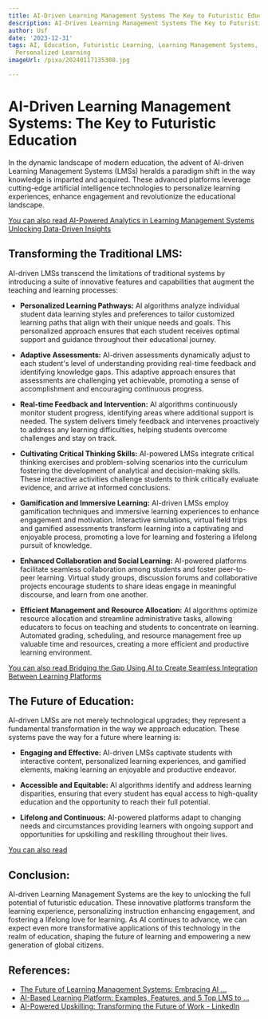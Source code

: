 ```yaml
---
title: AI-Driven Learning Management Systems The Key to Futuristic Education
description: AI-Driven Learning Management Systems The Key to Futuristic Education
author: Usf
date: '2023-12-31'
tags: AI, Education, Futuristic Learning, Learning Management Systems, Machine Learning,
  Personalized Learning
imageUrl: /pixa/20240117135308.jpg

---
```

# AI-Driven Learning Management Systems: The Key to  Futuristic Education

In the dynamic  landscape of modern education, the advent of AI-driven Learning Management Systems (LMSs) heralds a paradigm shift in the  way knowledge is imparted and acquired. These advanced platforms leverage cutting-edge artificial intelligence technologies to personalize learning experiences, enhance engagement and revolutionize the educational landscape.

[You can also read AI-Powered Analytics in Learning Management Systems Unlocking Data-Driven Insights](AI-Powered%20Analytics%20in%20Learning%20Management%20Systems%20Unlocking%20Data-Driven%20Insights)


## Transforming the Traditional LMS:

AI-driven LMSs transcend the limitations of traditional systems by introducing  a suite of innovative features and capabilities that augment  the teaching and learning processes:

* **Personalized Learning  Pathways:** AI algorithms analyze individual student data learning styles and preferences to tailor customized learning paths that align with their  unique  needs and goals. This personalized  approach ensures that each  student  receives optimal support and guidance throughout their educational journey.

* **Adaptive Assessments:** AI-driven assessments dynamically adjust to each student's level  of understanding providing  real-time feedback and identifying knowledge gaps. This  adaptive  approach ensures that assessments are challenging yet achievable, promoting a  sense of  accomplishment and  encouraging continuous  progress.

* **Real-time Feedback and Intervention:** AI algorithms continuously monitor student progress, identifying areas where additional support is needed. The system delivers timely feedback and intervenes proactively to address any learning difficulties, helping students overcome challenges and stay on  track.

* **Cultivating Critical Thinking Skills:** AI-powered LMSs integrate critical thinking exercises and problem-solving scenarios into the curriculum fostering the development of analytical  and decision-making skills. These interactive activities challenge students to think  critically  evaluate evidence, and arrive at informed conclusions.

* **Gamification and Immersive Learning:** AI-driven LMSs employ gamification techniques and immersive learning experiences to enhance engagement and motivation. Interactive simulations, virtual field trips  and gamified assessments transform learning into a captivating and  enjoyable process, promoting  a love for learning and fostering a lifelong pursuit of knowledge.

*  **Enhanced  Collaboration  and Social Learning:**  AI-powered platforms facilitate  seamless collaboration among students and foster peer-to-peer  learning.  Virtual study groups, discussion forums  and collaborative projects encourage students to share ideas engage  in meaningful discourse, and  learn from one another.

* **Efficient Management and Resource Allocation:** AI algorithms optimize  resource  allocation and streamline administrative tasks,  allowing educators to focus on  teaching and  students to  concentrate on learning. Automated grading, scheduling, and resource management free up valuable time and resources, creating a more efficient  and productive learning environment.

[You can also read Bridging the Gap Using AI to Create Seamless  Integration Between Learning Platforms](Bridging%20the%20Gap%20Using%20AI%20to%20Create%20Seamless%20Integration%20Between%20Learning%20Platforms)


## The Future of Education:

AI-driven LMSs are not merely technological upgrades; they represent a fundamental transformation in the way we approach education. These systems pave the way for a future where learning is:

* **Engaging  and Effective:** AI-driven LMSs captivate students with interactive content, personalized learning experiences, and gamified elements,  making  learning an enjoyable  and productive endeavor.

* **Accessible  and Equitable:** AI algorithms identify and address learning  disparities, ensuring  that every  student has equal access to high-quality education and  the opportunity to reach their full potential.

* **Lifelong and Continuous:** AI-powered  platforms adapt to changing needs and circumstances providing  learners with ongoing support and opportunities for upskilling and reskilling throughout their lives.

[You can also read ]()


## Conclusion:

AI-driven Learning Management Systems are the key to unlocking the full potential of futuristic education. These innovative platforms transform the learning  experience, personalizing instruction enhancing engagement, and fostering a lifelong love for learning. As AI continues to advance, we can expect even more transformative applications of this  technology in the realm of education, shaping the future of learning and empowering a new generation of global citizens.

## References:
- [The Future of Learning Management Systems: Embracing AI ...](https://www.linkedin.com/pulse/future-learning-management-systems-embracing-mark)
- [AI-Based Learning Platform: Examples, Features, and 5 Top LMS to ...](https://www.zavvy.io/blog/ai-based-lms)
- [AI-Powered Upskilling: Transforming the Future of Work - LinkedIn](https://www.linkedin.com/pulse/ai-powered-upskilling-transforming-future-work-amr-farag)
